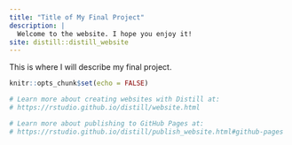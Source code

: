 ```yaml
---
title: "Title of My Final Project"
description: |
  Welcome to the website. I hope you enjoy it!
site: distill::distill_website
---
```


This is where I will describe my final project.
```r
knitr::opts_chunk$set(echo = FALSE)

# Learn more about creating websites with Distill at:
# https://rstudio.github.io/distill/website.html

# Learn more about publishing to GitHub Pages at:
# https://rstudio.github.io/distill/publish_website.html#github-pages

```

